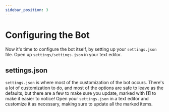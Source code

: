 ```yaml
---
sidebar_position: 3
---
```



# Configuring the Bot

Now it's time to configure the bot itself, by setting up your `settings.json` file. Open up `settings/settings.json` in your text editor.

## settings.json

`settings.json` is where most of the customization of the bot occurs. There's a lot of customization to do, and most of the options are safe to leave as the defaults, but there are a few to make sure you update, marked with **[!]** to make it easier to notice! Open your `settings.json` in a text editor and customize it as necessary, making sure to update all the marked items.

<Configuring />